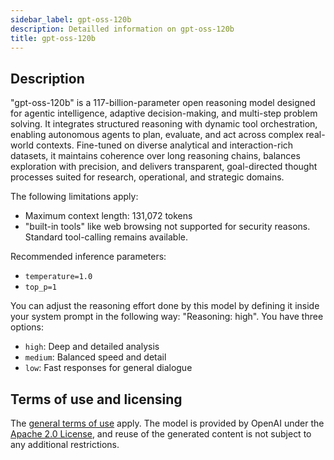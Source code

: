 ```yaml
---
sidebar_label: gpt-oss-120b
description: Detailled information on gpt-oss-120b
title: gpt-oss-120b
---
```


## Description

"gpt-oss-120b" is a 117-billion-parameter open reasoning model designed for agentic intelligence, adaptive decision-making, and multi-step problem solving. It integrates structured reasoning with dynamic tool orchestration, enabling autonomous agents to plan, evaluate, and act across complex real-world contexts. Fine-tuned on diverse analytical and interaction-rich datasets, it maintains coherence over long reasoning chains, balances exploration with precision, and delivers transparent, goal-directed thought processes suited for research, operational, and strategic domains.

The following limitations apply:

- Maximum context length: 131,072 tokens
- "built-in tools" like web browsing not supported for security reasons. Standard tool-calling remains available.

Recommended inference parameters:

- `temperature=1.0`
- `top_p=1`

You can adjust the reasoning effort done by this model by defining it inside your system prompt in the following way: "Reasoning: high". You have three options:

- `high`: Deep and detailed analysis
- `medium`: Balanced speed and detail
- `low`: Fast responses for general dialogue

## Terms of use and licensing

The [general terms of use](../../access-and-usage/terms-of-use/) apply. The model is provided by OpenAI under the [Apache 2.0 License](https://www.apache.org/licenses/LICENSE-2.0.html), and reuse of the generated content is not subject to any additional restrictions.

